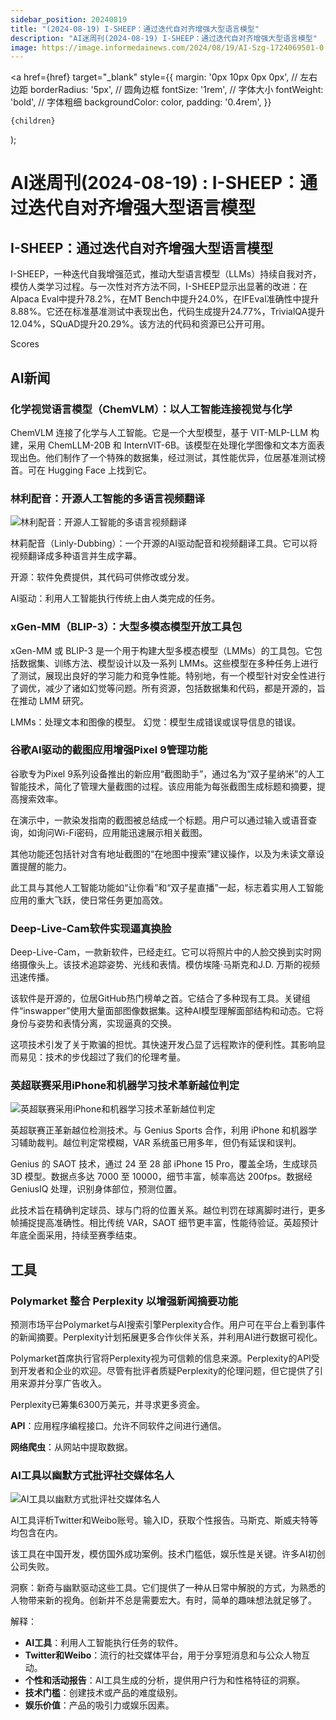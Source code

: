 ```yaml
---
sidebar_position: 20240819
title: "(2024-08-19) I-SHEEP：通过迭代自对齐增强大型语言模型"
description: "AI迷周刊(2024-08-19) I-SHEEP：通过迭代自对齐增强大型语言模型"
image: https://image.informedainews.com/2024/08/19/AI-Szg-1724069501-0.jpg
---
```



  <a
    href={href}
    target="_blank"
    style={{
      margin: '0px 10px 0px 0px', // 左右边距
      borderRadius: '5px', // 圆角边框
      fontSize: '1rem', // 字体大小
      fontWeight: 'bold', // 字体粗细
      backgroundColor: color,
      padding: '0.4rem',
    }}
  >
    {children}
  </a>
);


# AI迷周刊(2024-08-19) : I-SHEEP：通过迭代自对齐增强大型语言模型

## I-SHEEP：通过迭代自对齐增强大型语言模型

I-SHEEP，一种迭代自我增强范式，推动大型语言模型（LLMs）持续自我对齐，模仿人类学习过程。与一次性对齐方法不同，I-SHEEP显示出显著的改进：在Alpaca Eval中提升78.2%，在MT Bench中提升24.0%，在IFEval准确性中提升8.88%。它还在标准基准测试中表现出色，代码生成提升24.77%，TrivialQA提升12.04%，SQuAD提升20.29%。该方法的代码和资源已公开可用。

<Link href="/" color="#B0C4DE">Scores</Link>

## AI新闻

### 化学视觉语言模型（ChemVLM）：以人工智能连接视觉与化学

ChemVLM 连接了化学与人工智能。它是一个大型模型，基于 VIT-MLP-LLM 构建，采用 ChemLLM-20B 和 InternVIT-6B。该模型在处理化学图像和文本方面表现出色。他们制作了一个特殊的数据集，经过测试，其性能优异，位居基准测试榜首。可在 Hugging Face 上找到它。



### 林利配音：开源人工智能的多语言视频翻译

<img
  src="https://image.informedainews.com/2024/08/19/AI-Szg-1724069501-0.jpg"
  alt="林利配音：开源人工智能的多语言视频翻译"
/>

林莉配音（Linly-Dubbing）：一个开源的AI驱动配音和视频翻译工具。它可以将视频翻译成多种语言并生成字幕。

开源：软件免费提供，其代码可供修改或分发。

AI驱动：利用人工智能执行传统上由人类完成的任务。



### xGen-MM（BLIP-3）：大型多模态模型开放工具包

xGen-MM 或 BLIP-3 是一个用于构建大型多模态模型（LMMs）的工具包。它包括数据集、训练方法、模型设计以及一系列 LMMs。这些模型在多种任务上进行了测试，展现出良好的学习能力和竞争性能。特别地，有一个模型针对安全性进行了调优，减少了诸如幻觉等问题。所有资源，包括数据集和代码，都是开源的，旨在推动 LMM 研究。

LMMs：处理文本和图像的模型。
幻觉：模型生成错误或误导信息的错误。



### 谷歌AI驱动的截图应用增强Pixel 9管理功能

谷歌专为Pixel 9系列设备推出的新应用“截图助手”，通过名为“双子星纳米”的人工智能技术，简化了管理大量截图的过程。该应用能为每张截图生成标题和摘要，提高搜索效率。

在演示中，一款染发指南的截图被总结成一个标题。用户可以通过输入或语音查询，如询问Wi-Fi密码，应用能迅速展示相关截图。

其他功能还包括针对含有地址截图的“在地图中搜索”建议操作，以及为未读文章设置提醒的能力。

此工具与其他人工智能功能如“让你看”和“双子星直播”一起，标志着实用人工智能应用的重大飞跃，使日常任务更加高效。



### Deep-Live-Cam软件实现逼真换脸

Deep-Live-Cam，一款新软件，已经走红。它可以将照片中的人脸交换到实时网络摄像头上。该技术追踪姿势、光线和表情。模仿埃隆·马斯克和J.D. 万斯的视频迅速传播。

该软件是开源的，位居GitHub热门榜单之首。它结合了多种现有工具。关键组件“inswapper”使用大量面部图像数据集。这种AI模型理解面部结构和动态。它将身份与姿势和表情分离，实现逼真的交换。

这项技术引发了关于欺骗的担忧。其快速开发凸显了远程欺诈的便利性。其影响显而易见：技术的步伐超过了我们的伦理考量。



### 英超联赛采用iPhone和机器学习技术革新越位判定

<img
  src="https://image.informedainews.com/2024/08/19/AI-4Th-1724069515-0.jpg"
  alt="英超联赛采用iPhone和机器学习技术革新越位判定"
/>

英超联赛正革新越位检测技术。与 Genius Sports 合作，利用 iPhone 和机器学习辅助裁判。越位判定常模糊，VAR 系统虽已用多年，但仍有延误和误判。

Genius 的 SAOT 技术，通过 24 至 28 部 iPhone 15 Pro，覆盖全场，生成球员 3D 模型。数据点多达 7000 至 10000，细节丰富，帧率高达 200fps。数据经 GeniusIQ 处理，识别身体部位，预测位置。

此技术旨在精确判定球员、球与门将的位置关系。越位判罚在球离脚时进行，更多帧捕捉提高准确性。相比传统 VAR，SAOT 细节更丰富，性能待验证。英超预计年底全面采用，持续至赛季结束。



## 工具

### Polymarket 整合 Perplexity 以增强新闻摘要功能

预测市场平台Polymarket与AI搜索引擎Perplexity合作。用户可在平台上看到事件的新闻摘要。Perplexity计划拓展更多合作伙伴关系，并利用AI进行数据可视化。

Polymarket首席执行官将Perplexity视为可信赖的信息来源。Perplexity的API受到开发者和企业的欢迎。尽管有批评者质疑Perplexity的伦理问题，但它提供了引用来源并分享广告收入。

Perplexity已筹集6300万美元，并寻求更多资金。

**API**：应用程序编程接口。允许不同软件之间进行通信。

**网络爬虫**：从网站中提取数据。



### AI工具以幽默方式批评社交媒体名人

<img
  src="https://image.informedainews.com/2024/08/19/To-LJq-1724069563-0.jpg"
  alt="AI工具以幽默方式批评社交媒体名人"
/>

AI工具评析Twitter和Weibo账号。输入ID，获取个性报告。马斯克、斯威夫特等均包含在内。

该工具在中国开发，模仿国外成功案例。技术门槛低，娱乐性是关键。许多AI初创公司失败。

洞察：新奇与幽默驱动这些工具。它们提供了一种从日常中解脱的方式，为熟悉的人物带来新的视角。创新并不总是需要宏大。有时，简单的趣味想法就足够了。

解释：
- **AI工具**：利用人工智能执行任务的软件。
- **Twitter和Weibo**：流行的社交媒体平台，用于分享短消息和与公众人物互动。
- **个性和活动报告**：AI工具生成的分析，提供用户行为和性格特征的洞察。
- **技术门槛**：创建技术或产品的难度级别。
- **娱乐价值**：产品的吸引力或娱乐因素。